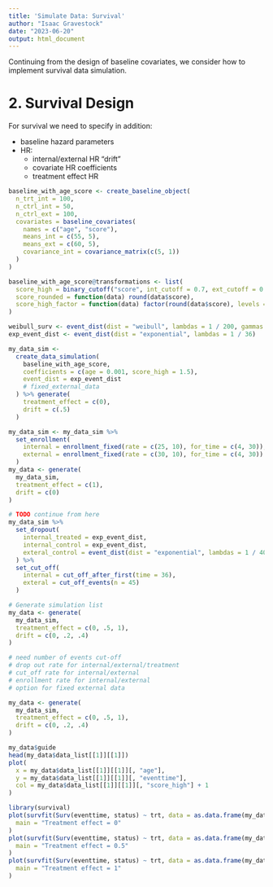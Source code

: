 ```yaml
---
title: 'Simulate Data: Survival'
author: "Isaac Gravestock"
date: "2023-06-20"
output: html_document
---
```


Continuing from the design of baseline covariates, we consider how to implement survival data simulation.

# 2. Survival Design

For survival we need to specify in addition:

 - baseline hazard parameters
 - HR:
   - internal/external HR "drift"
   - covariate HR coefficients
   - treatment effect HR

```r
baseline_with_age_score <- create_baseline_object(
  n_trt_int = 100,
  n_ctrl_int = 50,
  n_ctrl_ext = 100,
  covariates = baseline_covariates(
    names = c("age", "score"),
    means_int = c(55, 5),
    means_ext = c(60, 5),
    covariance_int = covariance_matrix(c(5, 1))
  )
)

baseline_with_age_score@transformations <- list(
  score_high = binary_cutoff("score", int_cutoff = 0.7, ext_cutoff = 0.7),
  score_rounded = function(data) round(data$score),
  score_high_factor = function(data) factor(round(data$score), levels = 0:10)
)

weibull_surv <- event_dist(dist = "weibull", lambdas = 1 / 200, gammas = 1)
exp_event_dist <- event_dist(dist = "exponential", lambdas = 1 / 36)

my_data_sim <-
  create_data_simulation(
    baseline_with_age_score,
    coefficients = c(age = 0.001, score_high = 1.5),
    event_dist = exp_event_dist
    # fixed_external_data
  ) %>% generate(
    treatment_effect = c(0),
    drift = c(.5)
  )

my_data_sim <- my_data_sim %>%
  set_enrollment(
    internal = enrollment_fixed(rate = c(25, 10), for_time = c(4, 30)),
    external = enrollment_fixed(rate = c(30, 10), for_time = c(4, 30))
  )
my_data <- generate(
  my_data_sim,
  treatment_effect = c(1),
  drift = c(0)
)

# TODO continue from here
my_data_sim %>%
  set_dropout(
    internal_treated = exp_event_dist,
    internal_control = exp_event_dist,
    exteral_control = event_dist(dist = "exponential", lambdas = 1 / 40)
  ) %>%
  set_cut_off(
    internal = cut_off_after_first(time = 36),
    exteral = cut_off_events(n = 45)
  )

# Generate simulation list
my_data <- generate(
  my_data_sim,
  treatment_effect = c(0, .5, 1),
  drift = c(0, .2, .4)
)

# need number of events cut-off
# drop out rate for internal/external/treatment
# cut_off rate for internal/external
# enrollment rate for internal/external
# option for fixed external data

my_data <- generate(
  my_data_sim,
  treatment_effect = c(0, .5, 1),
  drift = c(0, .2, .4)
)

my_data$guide
head(my_data$data_list[[1]][[1]])
plot(
  x = my_data$data_list[[1]][[1]][, "age"],
  y = my_data$data_list[[1]][[1]][, "eventtime"],
  col = my_data$data_list[[1]][[1]][, "score_high"] + 1
)

library(survival)
plot(survfit(Surv(eventtime, status) ~ trt, data = as.data.frame(my_data$data_list[[1]][[1]])),
  main = "Treatment effect = 0"
)
plot(survfit(Surv(eventtime, status) ~ trt, data = as.data.frame(my_data$data_list[[2]][[1]])),
  main = "Treatment effect = 0.5"
)
plot(survfit(Surv(eventtime, status) ~ trt, data = as.data.frame(my_data$data_list[[3]][[1]])),
  main = "Treatment effect = 1"
)
```
